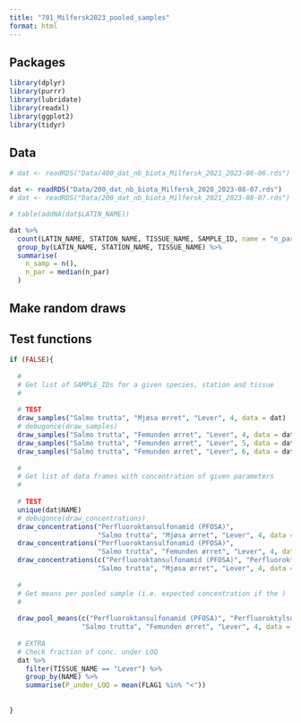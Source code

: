 ```yaml
---
title: "701_Milfersk2023_pooled_samples"
format: html
---
```


## Packages  

```r

library(dplyr)
library(purrr)
library(lubridate)
library(readxl)
library(ggplot2)
library(tidyr)

```


## Data  

```r

# dat <- readRDS("Data/400_dat_nb_biota_Milfersk_2021_2023-06-06.rds")

dat <- readRDS("Data/200_dat_nb_biota_Milfersk_2020_2023-08-07.rds")
# dat <- readRDS("Data/200_dat_nb_biota_Milfersk_2021_2023-08-07.rds")

# table(addNA(dat$LATIN_NAME))

dat %>%
  count(LATIN_NAME, STATION_NAME, TISSUE_NAME, SAMPLE_ID, name = "n_par") %>%
  group_by(LATIN_NAME, STATION_NAME, TISSUE_NAME) %>%
  summarise(
    n_samp = n(),
    n_par = median(n_par)
  )


```

## Make random draws  

## Test functions      

```r

if (FALSE){
  
  #
  # Get list of SAMPLE_IDs for a given species, station and tissue    
  #
  
  # TEST
  draw_samples("Salmo trutta", "Mjøsa ørret", "Lever", 4, data = dat)  
  # debugonce(draw_samples)
  draw_samples("Salmo trutta", "Femunden ørret", "Lever", 4, data = dat)  
  draw_samples("Salmo trutta", "Femunden ørret", "Lever", 5, data = dat)  
  draw_samples("Salmo trutta", "Femunden ørret", "Lever", 6, data = dat)  
  
  #
  # Get list of data frames with concentration of given parameters  
  #
  
  # TEST
  unique(dat$NAME)
  # debugonce(draw_concentrations)
  draw_concentrations("Perfluoroktansulfonamid (PFOSA)", 
                      "Salmo trutta", "Mjøsa ørret", "Lever", 4, data = dat)  
  draw_concentrations("Perfluoroktansulfonamid (PFOSA)", 
                      "Salmo trutta", "Femunden ørret", "Lever", 4, data = dat)  
  draw_concentrations(c("Perfluoroktansulfonamid (PFOSA)", "Perfluoroktylsulfonat (PFOS)"), 
                      "Salmo trutta", "Mjøsa ørret", "Lever", 4, data = dat)  
  
  #
  # Get means per pooled sample (i.e. expected concentration if the )
  #
  
  draw_pool_means(c("Perfluoroktansulfonamid (PFOSA)", "Perfluoroktylsulfonat (PFOS)", "Perfluordekansulfonat (PFDS)"), 
                  "Salmo trutta", "Femunden ørret", "Lever", 4, data = dat)  
  
  # EXTRA
  # Check fraction of conc. under LOQ 
  dat %>%
    filter(TISSUE_NAME == "Lever") %>%
    group_by(NAME) %>%
    summarise(P_under_LOQ = mean(FLAG1 %in% "<"))
  
  
}  



```


```r




```



